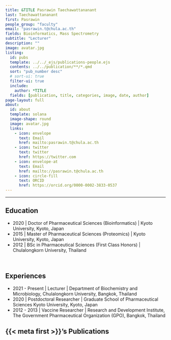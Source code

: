 ```yaml
---
title: &TITLE Pasrawin Taechawattananant
last: Taechawattananant
first: Pasrawin
people_group: "faculty"
email: "pasrawin.t@chula.ac.th"
fields: Bioinformatics, Mass Spectrometry
subtitle: "Lecturer"
description: ""
image: avatar.jpg
listing:
  id: pubs
  template: ../../_ejs/publications-people.ejs 
  contents: ../../publication/**/*.qmd
  sort: "pub_number desc"
  # sort-ui: true
  filter-ui: true
  include:
    author: *TITLE
  fields: [publication, title, categories, image, date, author]
page-layout: full
about: 
  id: about
  template: solana
  image-shape: round
  image: avatar.jpg
  links:
    - icon: envelope
      text: Email
      href: mailto:pasrawin.t@chula.ac.th
    - icon: twitter
      text: twitter
      href: https://twitter.com
    - icon: envelope-at
      text: Email
      href: mailto://pasrawin.t@chula.ac.th
    - icon: circle-fill
      text: ORCID
      href: https://orcid.org/0000-0002-3833-0537
---
```


<hr>


:::{#about}



## Education

- 2020 | Doctor of Pharmaceutical Sciences (Bioinformatics) | Kyoto University, Kyoto, Japan
- 2015 | Master of Pharmaceutical Sciences (Proteomics) | Kyoto University, Kyoto, Japan
- 2012 | BSc in Pharmaceutical Sciences (First Class Honors) | Chulalongkorn University, Thailand

<br>

## Experiences

- 2021 - Present | Lecturer | Department of Biochemistry and Microbiology, Chulalongkorn University, Bangkok, Thailand
- 2020 | Postdoctoral Researcher | Graduate School of Pharmaceutical Sciences Kyoto University, Kyoto, Japan
- 2012 - 2013 | Vaccine Researcher | Research and Development Institute, The Government Pharmaceutical Organization (GPO), Bangkok, Thailand

:::

## {{< meta first >}}'s Publications

:::{#pubs}
:::